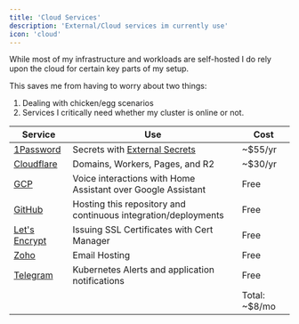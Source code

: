 ```yaml
---
title: 'Cloud Services'
description: 'External/Cloud services im currently use'
icon: 'cloud'
---
```


While most of my infrastructure and workloads are self-hosted I do rely upon the cloud for certain key parts of my setup.

This saves me from having to worry about two things:
1. Dealing with chicken/egg scenarios
2. Services I critically need whether my cluster is online or not.


| Service                                    | Use                                                            | Cost           |
|--------------------------------------------|----------------------------------------------------------------|----------------|
| [1Password](https://1password.com/)        | Secrets with [External Secrets](https://external-secrets.io/)  | ~$55/yr        |
| [Cloudflare](https://www.cloudflare.com/)  | Domains, Workers, Pages, and R2                                | ~$30/yr        |
| [GCP](https://cloud.google.com/)           | Voice interactions with Home Assistant over Google Assistant   | Free           |
| [GitHub](https://github.com/)              | Hosting this repository and continuous integration/deployments | Free           |
| [Let's Encrypt](https://letsencrypt.org/)  | Issuing SSL Certificates with Cert Manager                     | Free           |
| [Zoho](https://zoho.com/)                  | Email Hosting                                                  | Free           |
| [Telegram](https://telegram.org/)          | Kubernetes Alerts and application notifications                | Free           |
|                                            |                                                                | Total: ~$8/mo  |